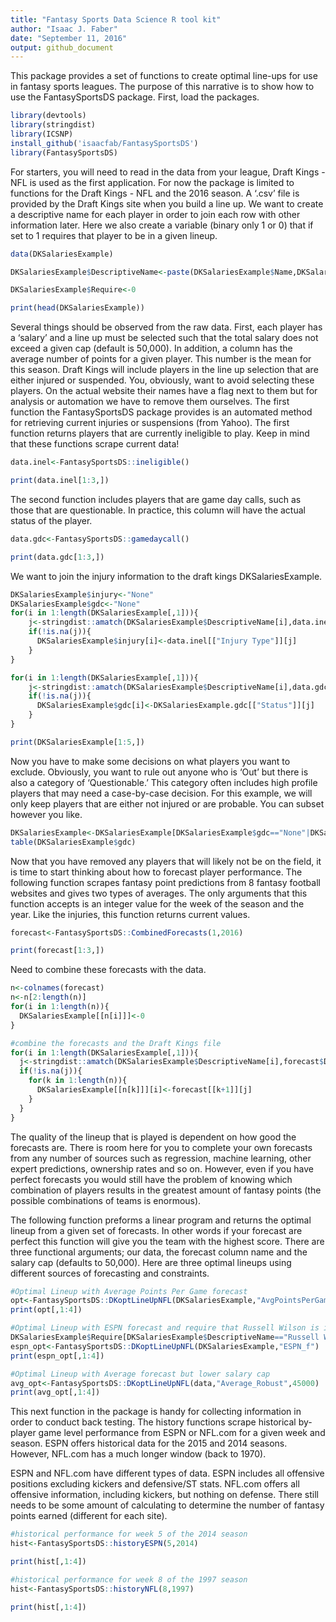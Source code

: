 ```yaml
---
title: "Fantasy Sports Data Science R tool kit"
author: "Isaac J. Faber"
date: "September 11, 2016"
output: github_document
---
```


This package provides a set of functions to create optimal line-ups for use in fantasy sports leagues.  The purpose of this narrative is to show how to use the FantasySportsDS package.  First, load the packages.
```r
library(devtools)
library(stringdist)
library(ICSNP)
install_github('isaacfab/FantasySportsDS')
library(FantasySportsDS)
```

For starters, you will need to read in the data from your league, Draft Kings - NFL is used as the first application.  For now the package is limited to functions for the Draft Kings - NFL and the 2016 season.  A '.csv' file is provided by the Draft Kings site when you build a line up.  We want to create a descriptive name for each player in order to join each row with other information later.  Here we also create a variable (binary only 1 or 0) that if set to 1 requires that player to be in a given lineup.

```r
data(DKSalariesExample)

DKSalariesExample$DescriptiveName<-paste(DKSalariesExample$Name,DKSalariesExample$teamAbbrev,DKSalariesExample$Position,sep=" ")

DKSalariesExample$Require<-0

print(head(DKSalariesExample))
```

Several things should be observed from the raw data.  First, each player has a 'salary' and a line up must be selected such that the total salary does not exceed a given cap (default is 50,000).  In addition, a column has the average number of points for a given player.  This number is the mean for this season.  Draft Kings will include players in the line up selection that are either injured or suspended.  You, obviously, want to avoid selecting these players.  On the actual website their names have a flag next to them but for analysis or automation we have to remove them ourselves.  The first function the FantasySportsDS package provides is an automated method for retrieving current injuries or suspensions (from Yahoo).  The first function returns players that are currently ineligible to play.  Keep in mind that these functions scrape current data!  

```r
data.inel<-FantasySportsDS::ineligible()

print(data.inel[1:3,])
```

The second function includes players that are game day calls, such as those that are questionable.  In practice, this column will have the actual status of the player.  

```r
data.gdc<-FantasySportsDS::gamedaycall()

print(data.gdc[1:3,])
```

We want to join the injury information to the draft kings DKSalariesExample. 
```r
DKSalariesExample$injury<-"None"
DKSalariesExample$gdc<-"None"
for(i in 1:length(DKSalariesExample[,1])){
    j<-stringdist::amatch(DKSalariesExample$DescriptiveName[i],data.inel$DescriptiveName,maxDist=5)
    if(!is.na(j)){
      DKSalariesExample$injury[i]<-data.inel[["Injury Type"]][j]
    }
}

for(i in 1:length(DKSalariesExample[,1])){
    j<-stringdist::amatch(DKSalariesExample$DescriptiveName[i],data.gdc$DescriptiveName,maxDist=5)
    if(!is.na(j)){
      DKSalariesExample$gdc[i]<-DKSalariesExample.gdc[["Status"]][j]
    }
}

print(DKSalariesExample[1:5,])

```
Now you have to make some decisions on what players you want to exclude.  Obviously, you want to rule out anyone who is 'Out' but there is also a category of 'Questionable.'  This category often includes high profile players that may need a case-by-case decision.  For this example, we will only keep players that are either not injured or are probable.  You can subset however you like.
```r
DKSalariesExample<-DKSalariesExample[DKSalariesExample$gdc=="None"|DKSalariesExample$gdc=="P",]
table(DKSalariesExample$gdc)
```
Now that you have removed any players that will likely not be on the field, it is time to start thinking about how to forecast player performance.  The following function scrapes fantasy point predictions from 8 fantasy football websites and gives two types of averages.  The only arguments that this function accepts is an integer value for the week of the season and the year.  Like the injuries, this function returns current values.
```r
forecast<-FantasySportsDS::CombinedForecasts(1,2016)

print(forecast[1:3,])
```
Need to combine these forecasts with the data.
```r
n<-colnames(forecast)
n<-n[2:length(n)]
for(i in 1:length(n)){
  DKSalariesExample[[n[i]]]<-0
}

#combine the forecasts and the Draft Kings file
for(i in 1:length(DKSalariesExample[,1])){
  j<-stringdist::amatch(DKSalariesExample$DescriptiveName[i],forecast$DescriptiveName,maxDist=5)
  if(!is.na(j)){
    for(k in 1:length(n)){
      DKSalariesExample[[n[k]]][i]<-forecast[[k+1]][j]
    }
  }
}

```

The quality of the lineup that is played is dependent on how good the forecasts are.  There is room here for you to complete your own forecasts from any number of sources such as regression, machine learning, other expert predictions, ownership rates and so on.  However, even if you have perfect forecasts you would still have the problem of knowing which combination of players results in the greatest amount of fantasy points (the possible combinations of teams is enormous).    

The following function preforms a linear program and returns the optimal lineup from a given set of forecasts.  In other words if your forecast are perfect this function will give you the team with the highest score.  There are three functional arguments; our data, the forecast column name and the salary cap (defaults to 50,000).  Here are three optimal lineups using different sources of forecasting and constraints.

```r
#Optimal Lineup with Average Points Per Game forecast
opt<-FantasySportsDS::DKoptLineUpNFL(DKSalariesExample,"AvgPointsPerGame")
print(opt[,1:4])

#Optimal Lineup with ESPN forecast and require that Russell Wilson is in the lineup
DKSalariesExample$Require[DKSalariesExample$DescriptiveName=="Russell Wilson Sea QB"]<-1
espn_opt<-FantasySportsDS::DKoptLineUpNFL(DKSalariesExample,"ESPN_f")
print(espn_opt[,1:4])

#Optimal Lineup with Average forecast but lower salary cap
avg_opt<-FantasySportsDS::DKoptLineUpNFL(data,"Average_Robust",45000)
print(avg_opt[,1:4])
```
This next function in the package is handy for collecting information in order to conduct back testing.  The history functions scrape historical by-player game level performance from ESPN or NFL.com for a given week and season.  ESPN offers historical data for the 2015 and 2014 seasons.  However, NFL.com has a much longer window (back to 1970).  

ESPN and NFL.com have different types of data.  ESPN includes all offensive positions excluding kickers and defensive/ST stats.  NFL.com offers all offensive information, including kickers, but nothing on defense.  There still needs to be some amount of calculating to determine the number of fantasy points earned (different for each site).

```r
#historical performance for week 5 of the 2014 season
hist<-FantasySportsDS::historyESPN(5,2014)

print(hist[,1:4])

#historical performance for week 8 of the 1997 season
hist<-FantasySportsDS::historyNFL(8,1997)

print(hist[,1:4])
```
